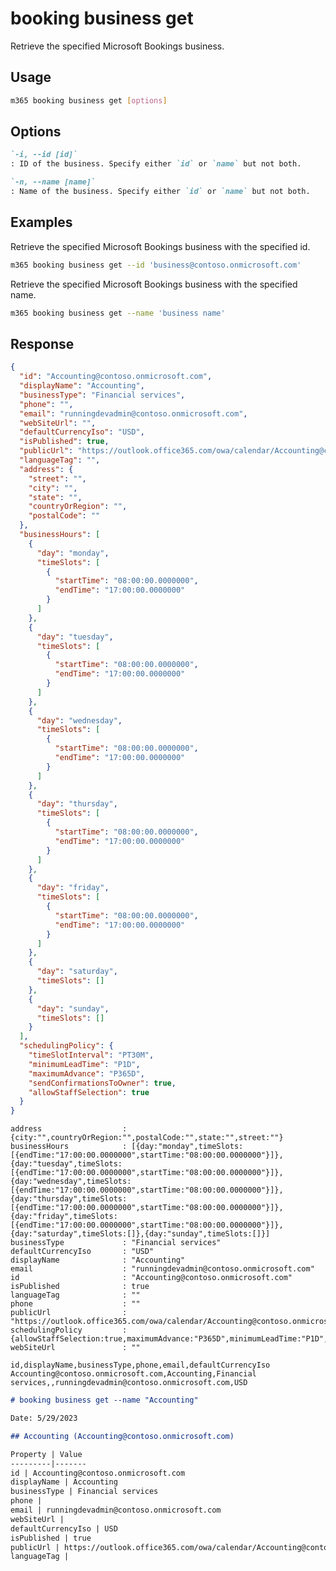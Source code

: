
# booking business get

Retrieve the specified Microsoft Bookings business.

## Usage

```sh
m365 booking business get [options]
```

## Options

```md definition-list
`-i, --id [id]`
: ID of the business. Specify either `id` or `name` but not both.

`-n, --name [name]`
: Name of the business. Specify either `id` or `name` but not both.
```

<Global />

## Examples

Retrieve the specified Microsoft Bookings business with the specified id.

```sh
m365 booking business get --id 'business@contoso.onmicrosoft.com'
```

Retrieve the specified Microsoft Bookings business with the specified name.

```sh
m365 booking business get --name 'business name'
```

## Response

<Tabs>
  <TabItem value="JSON">

  ```json
  {
    "id": "Accounting@contoso.onmicrosoft.com",
    "displayName": "Accounting",
    "businessType": "Financial services",
    "phone": "",
    "email": "runningdevadmin@contoso.onmicrosoft.com",
    "webSiteUrl": "",
    "defaultCurrencyIso": "USD",
    "isPublished": true,
    "publicUrl": "https://outlook.office365.com/owa/calendar/Accounting@contoso.onmicrosoft.com/bookings/",
    "languageTag": "",
    "address": {
      "street": "",
      "city": "",
      "state": "",
      "countryOrRegion": "",
      "postalCode": ""
    },
    "businessHours": [
      {
        "day": "monday",
        "timeSlots": [
          {
            "startTime": "08:00:00.0000000",
            "endTime": "17:00:00.0000000"
          }
        ]
      },
      {
        "day": "tuesday",
        "timeSlots": [
          {
            "startTime": "08:00:00.0000000",
            "endTime": "17:00:00.0000000"
          }
        ]
      },
      {
        "day": "wednesday",
        "timeSlots": [
          {
            "startTime": "08:00:00.0000000",
            "endTime": "17:00:00.0000000"
          }
        ]
      },
      {
        "day": "thursday",
        "timeSlots": [
          {
            "startTime": "08:00:00.0000000",
            "endTime": "17:00:00.0000000"
          }
        ]
      },
      {
        "day": "friday",
        "timeSlots": [
          {
            "startTime": "08:00:00.0000000",
            "endTime": "17:00:00.0000000"
          }
        ]
      },
      {
        "day": "saturday",
        "timeSlots": []
      },
      {
        "day": "sunday",
        "timeSlots": []
      }
    ],
    "schedulingPolicy": {
      "timeSlotInterval": "PT30M",
      "minimumLeadTime": "P1D",
      "maximumAdvance": "P365D",
      "sendConfirmationsToOwner": true,
      "allowStaffSelection": true
    }
  }
  ```

  </TabItem>
  <TabItem value="Text">

  ```text
  address                  : {city:"",countryOrRegion:"",postalCode:"",state:"",street:""}
  businessHours            : [{day:"monday",timeSlots:[{endTime:"17:00:00.0000000",startTime:"08:00:00.0000000"}]},{day:"tuesday",timeSlots:[{endTime:"17:00:00.0000000",startTime:"08:00:00.0000000"}]},{day:"wednesday",timeSlots:[{endTime:"17:00:00.0000000",startTime:"08:00:00.0000000"}]},{day:"thursday",timeSlots:[{endTime:"17:00:00.0000000",startTime:"08:00:00.0000000"}]},{day:"friday",timeSlots:[{endTime:"17:00:00.0000000",startTime:"08:00:00.0000000"}]},{day:"saturday",timeSlots:[]},{day:"sunday",timeSlots:[]}]
  businessType             : "Financial services"
  defaultCurrencyIso       : "USD"
  displayName              : "Accounting"
  email                    : "runningdevadmin@contoso.onmicrosoft.com"
  id                       : "Accounting@contoso.onmicrosoft.com"
  isPublished              : true
  languageTag              : ""
  phone                    : ""
  publicUrl                : "https://outlook.office365.com/owa/calendar/Accounting@contoso.onmicrosoft.com/bookings/"
  schedulingPolicy         : {allowStaffSelection:true,maximumAdvance:"P365D",minimumLeadTime:"P1D",sendConfirmationsToOwner:true,timeSlotInterval:"PT30M"}
  webSiteUrl               : ""
  ```

  </TabItem>
  <TabItem value="CSV">

  ```csv
  id,displayName,businessType,phone,email,defaultCurrencyIso
  Accounting@contoso.onmicrosoft.com,Accounting,Financial services,,runningdevadmin@contoso.onmicrosoft.com,USD
  ```

  </TabItem>
  <TabItem value="Markdown">

  ```md
  # booking business get --name "Accounting"

  Date: 5/29/2023

  ## Accounting (Accounting@contoso.onmicrosoft.com)

  Property | Value
  ---------|-------
  id | Accounting@contoso.onmicrosoft.com
  displayName | Accounting
  businessType | Financial services
  phone |
  email | runningdevadmin@contoso.onmicrosoft.com
  webSiteUrl |
  defaultCurrencyIso | USD
  isPublished | true
  publicUrl | https://outlook.office365.com/owa/calendar/Accounting@contoso.onmicrosoft.com/bookings/
  languageTag |
  ```
  
  </TabItem>
</Tabs>

